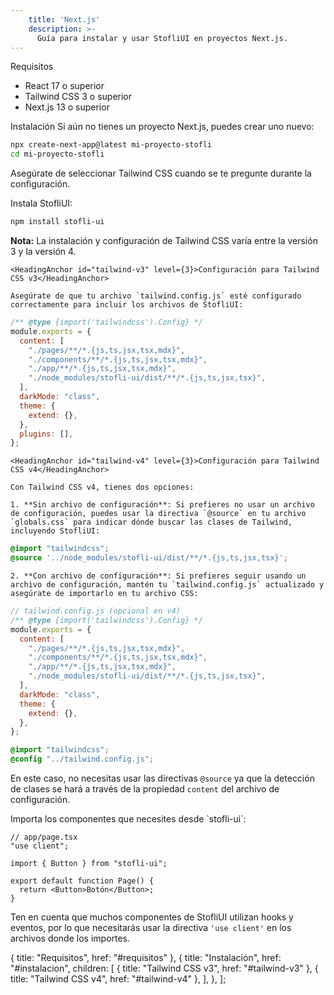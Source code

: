```yaml
---
    title: 'Next.js'
    description: >-
      Guía para instalar y usar StofliUI en proyectos Next.js.
---
```


<div className="mt-10 space-y-8">
  <div>
    <HeadingAnchor id="requisitos">Requisitos</HeadingAnchor>

<ul className="pl-5 list-disc space-y-2 mt-4 text-neutral-900 dark:text-neutral-100">
  <li className="pl-2">
    <span className="text-neutral-900 dark:text-neutral-100">
      <span className="font-bold">React</span> 17 o superior
    </span>
  </li>
  <li className="pl-2">
    <span className="text-neutral-900 dark:text-neutral-100">
      <span className="font-bold">Tailwind CSS</span> 3 o superior
    </span>
  </li>
  <li className="pl-2">
    <span className="text-neutral-900 dark:text-neutral-100">
      <span className="font-bold">Next.js</span> 13 o superior
    </span>
  </li>
</ul>

  </div>

  <div>
    <HeadingAnchor id="instalacion">Instalación</HeadingAnchor>

<Steps className="mt-2">
  <Step title="Crear un proyecto Next.js" stepNumber={1}>
    Si aún no tienes un proyecto Next.js, puedes crear uno nuevo:

```bash
npx create-next-app@latest mi-proyecto-stofli
cd mi-proyecto-stofli
```

Asegúrate de seleccionar Tailwind CSS cuando se te pregunte durante la configuración.

  </Step>

  <Step title="Instalar StofliUI" stepNumber={2}>
    Instala StofliUI:

```bash
npm install stofli-ui
```

  </Step>

  <Step title="Configurar Tailwind CSS" stepNumber={3}>
    <div className="px-4 py-3 mb-6 border-l-4 border-amber-500 bg-amber-50 dark:bg-amber-900/30 dark:border-amber-400">
      <div className="text-amber-800 dark:text-amber-300">
        <strong>Nota:</strong> La instalación y configuración de Tailwind CSS varía entre la versión 3 y la versión 4.
      </div>
    </div>

    <HeadingAnchor id="tailwind-v3" level={3}>Configuración para Tailwind CSS v3</HeadingAnchor>

    Asegúrate de que tu archivo `tailwind.config.js` esté configurado correctamente para incluir los archivos de StofliUI:

```js
/** @type {import('tailwindcss').Config} */
module.exports = {
  content: [
    "./pages/**/*.{js,ts,jsx,tsx,mdx}",
    "./components/**/*.{js,ts,jsx,tsx,mdx}",
    "./app/**/*.{js,ts,jsx,tsx,mdx}",
    "./node_modules/stofli-ui/dist/**/*.{js,ts,jsx,tsx}",
  ],
  darkMode: "class",
  theme: {
    extend: {},
  },
  plugins: [],
};
```

    <HeadingAnchor id="tailwind-v4" level={3}>Configuración para Tailwind CSS v4</HeadingAnchor>

    Con Tailwind CSS v4, tienes dos opciones:

    1. **Sin archivo de configuración**: Si prefieres no usar un archivo de configuración, puedes usar la directiva `@source` en tu archivo `globals.css` para indicar dónde buscar las clases de Tailwind, incluyendo StofliUI:

```css
@import "tailwindcss";
@source '../node_modules/stofli-ui/dist/**/*.{js,ts,jsx,tsx}';
```

    2. **Con archivo de configuración**: Si prefieres seguir usando un archivo de configuración, mantén tu `tailwind.config.js` actualizado y asegúrate de importarlo en tu archivo CSS:

```js
// tailwind.config.js (opcional en v4)
/** @type {import('tailwindcss').Config} */
module.exports = {
  content: [
    "./pages/**/*.{js,ts,jsx,tsx,mdx}",
    "./components/**/*.{js,ts,jsx,tsx,mdx}",
    "./app/**/*.{js,ts,jsx,tsx,mdx}",
    "./node_modules/stofli-ui/dist/**/*.{js,ts,jsx,tsx}",
  ],
  darkMode: "class",
  theme: {
    extend: {},
  },
};
```

```css
@import "tailwindcss";
@config "../tailwind.config.js";
```

En este caso, no necesitas usar las directivas `@source` ya que la detección de clases se hará a través de la propiedad `content` del archivo de configuración.

  </Step>

  <Step title="Usar componentes de StofliUI" stepNumber={4}>
    Importa los componentes que necesites desde `stofli-ui`:

```tsx
// app/page.tsx
"use client";

import { Button } from "stofli-ui";

export default function Page() {
  return <Button>Botón</Button>;
}
```

Ten en cuenta que muchos componentes de StofliUI utilizan hooks y eventos, por lo que necesitarás usar la directiva `'use client'` en los archivos donde los importes.

  </Step>

</Steps>

  </div>

</div>

  { title: "Requisitos", href: "#requisitos" },
  {
    title: "Instalación",
    href: "#instalacion",
    children: [
      { title: "Tailwind CSS v3", href: "#tailwind-v3" },
      { title: "Tailwind CSS v4", href: "#tailwind-v4" },
    ],
  },
];
